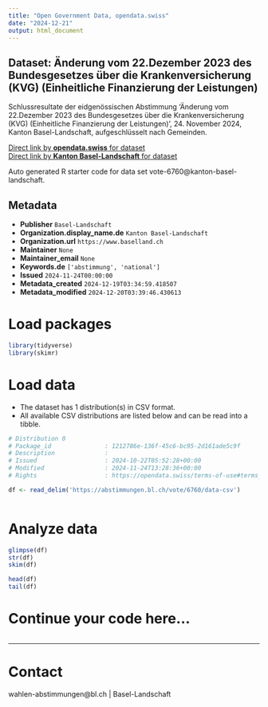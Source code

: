 ```yaml
---
title: "Open Government Data, opendata.swiss"
date: "2024-12-21"
output: html_document
---
```


## Dataset: Änderung vom 22.Dezember 2023 des Bundesgesetzes über die Krankenversicherung (KVG) (Einheitliche Finanzierung der Leistungen)

Schlussresultate der eidgenössischen Abstimmung 'Änderung vom 22.Dezember 2023 des Bundesgesetzes über die Krankenversicherung (KVG) (Einheitliche Finanzierung der Leistungen)', 24. November 2024, Kanton Basel-Landschaft, aufgeschlüsselt nach Gemeinden.

[Direct link by **opendata.swiss** for dataset](https://opendata.swiss/de/dataset/anderung-vom-22-dezember-2023-des-bundesgesetzes-uber-die-krankenversicherung-kvg-einheitliche-1)<br>
[Direct link by **Kanton Basel-Landschaft** for dataset](https://abstimmungen.bl.ch/vote/6760/data)

Auto generated R starter code for data set vote-6760@kanton-basel-landschaft.

## Metadata

- **Publisher** `Basel-Landschaft`
- **Organization.display_name.de** `Kanton Basel-Landschaft`
- **Organization.url** `https://www.baselland.ch`
- **Maintainer** `None`
- **Maintainer_email** `None`
- **Keywords.de** `['abstimmung', 'national']`
- **Issued** `2024-11-24T00:00:00`
- **Metadata_created** `2024-12-19T03:34:59.418507`
- **Metadata_modified** `2024-12-20T03:39:46.430613`


# Load packages

```r

library(tidyverse)
library(skimr)

```

# Load data

-   The dataset has 1 distribution(s) in CSV format.
-   All available CSV distributions are listed below and can be read into a tibble.

```r

# Distribution 0
# Package_id               : 1212786e-136f-45c6-bc95-2d161ade5c9f
# Description              : 
# Issued                   : 2024-10-22T05:52:28+00:00
# Modified                 : 2024-11-24T13:28:36+00:00
# Rights                   : https://opendata.swiss/terms-of-use#terms_by

df <- read_delim('https://abstimmungen.bl.ch/vote/6760/data-csv')



```

# Analyze data

```r

glimpse(df)
str(df)
skim(df)

head(df)
tail(df)

```

# Continue your code here...

```r

```

------------------------------------------------------------------------

# Contact

wahlen-abstimmungen@bl.ch | Basel-Landschaft
